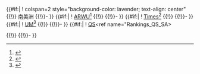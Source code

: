 <includeonly>
{{#if:{{{ARWU_SA|}}}{{{UM_SA}}}{{{QS_SA|}}}{{{THE_SA|}}}|
! colspan=2 style="background-color: lavender; text-align: center" {{!}} 南美洲
{{!}}-
}}
{{#if:{{{ARWU_SA|}}}|
! [[世界大學學術排名|ARWU]]<ref name="Rankings_ARWU_SA">{{cite web|url=http://www.shanghairanking.com/ARWU2012.html|title=Academic Ranking of World Universities: Global |year=2012 |publisher=Institute of Higher Education, Shanghai Jiao Tong University |accessdate=October 7, 2012}}</ref>
{{!}} {{{ARWU_SA}}}
{{!}}-
}}
{{#if:{{{THE_SA|}}}|
! [[泰晤士高等教育世界大學排名|Times]]<ref name="Rankings_THE_SA">{{Cite web|url=http://www.timeshighereducation.co.uk/world-university-rankings/2012-13/world-ranking/region/south-america |title=Top South American universities |year=2012 |publisher=The Times Higher Education|accessdate=October 7, 2012}}</ref>
{{!}} {{{THE_SA}}}
{{!}}-
}}
{{#if:{{{UM_SA|}}}|
! [[U-Multirank|UM]]<ref name="Rankings_UM_SA">{{cite web|url=http://www.u-multirank.eu/|title=U-Multirank - Multi-dimensional Global ranking of Universities |year=2012 |publisher=European Commission |accessdate=October 7, 2012}}</ref>
{{!}} {{{UM_SA}}}
{{!}}-
}}
{{#if:{{{QS_SA|}}}|
! [[QS世界大學排名|QS]]<ref name="Rankings_QS_SA>{{cite web |url=http://www.topuniversities.com/university-rankings/world-university-rankings/2012 |title=QS World University Rankings |publisher=QS Quacquarelli Symonds Limited |accessdate=October 7, 2012 |year=2012}}</ref>
{{!}} {{{QS_SA}}}
{{!}}-
}}
</includeonly><noinclude>{{documentation}}</noinclude>